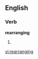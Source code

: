 
==English==

===Verb===
'''rearranging'''

# {{present participle of|[[rearrange]]}}

[[vi:rearranging]]